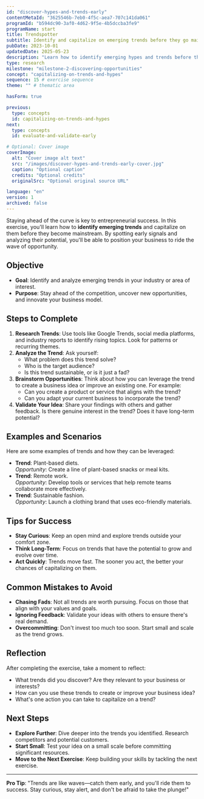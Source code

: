 ```yaml
---
id: "discover-hypes-and-trends-early" 
contentMetaId: "3625546b-7eb0-4f5c-aea7-707c141da061" 
programId: "b594dc90-3af0-4d62-9f5e-4b5dccba3fe9" 
programName: start
title: Trendspotter
subtitle: Identify and capitalize on emerging trends before they go mainstream.
pubDate: 2023-10-01 
updatedDate: 2025-05-23
description: "Learn how to identify emerging hypes and trends before they become mainstream. This exercise will teach you to spot early signals, analyze their potential, and capitalize on them by exploring innovative business models and approaches."
type: research
milestone: "milestone-2-discovering-opportunities" 
concept: "capitalizing-on-trends-and-hypes"
sequence: 15 # exercise sequence
theme: "" # thematic area

hasForm: true

previous:
  type: concepts	
  id: capitalizing-on-trends-and-hypes	
next:
  type: concepts	
  id: evaluate-and-validate-early

# Optional: Cover image
coverImage:
  alt: "Cover image alt text"
  src: "/images/discover-hypes-and-trends-early-cover.jpg" 
  caption: "Optional caption"
  credits: "Optional credits"
  originalSrc: "Optional original source URL"

language: "en" 
version: 1 
archived: false 
---
```



Staying ahead of the curve is key to entrepreneurial success. In this exercise, you'll learn how to **identify emerging trends** and capitalize on them before they become mainstream. By spotting early signals and analyzing their potential, you'll be able to position your business to ride the wave of opportunity.

## Objective
- **Goal**: Identify and analyze emerging trends in your industry or area of interest.
- **Purpose**: Stay ahead of the competition, uncover new opportunities, and innovate your business model.

## Steps to Complete
1. **Research Trends**: Use tools like Google Trends, social media platforms, and industry reports to identify rising topics. Look for patterns or recurring themes.
2. **Analyze the Trend**: Ask yourself:
   - What problem does this trend solve?
   - Who is the target audience?
   - Is this trend sustainable, or is it just a fad?
3. **Brainstorm Opportunities**: Think about how you can leverage the trend to create a business idea or improve an existing one. For example:
   - Can you create a product or service that aligns with the trend?
   - Can you adapt your current business to incorporate the trend?
4. **Validate Your Idea**: Share your findings with others and gather feedback. Is there genuine interest in the trend? Does it have long-term potential?

## Examples and Scenarios
Here are some examples of trends and how they can be leveraged:
- **Trend**: Plant-based diets.  
  *Opportunity*: Create a line of plant-based snacks or meal kits.
- **Trend**: Remote work.  
  *Opportunity*: Develop tools or services that help remote teams collaborate more effectively.
- **Trend**: Sustainable fashion.  
  *Opportunity*: Launch a clothing brand that uses eco-friendly materials.

## Tips for Success
- **Stay Curious**: Keep an open mind and explore trends outside your comfort zone.
- **Think Long-Term**: Focus on trends that have the potential to grow and evolve over time.
- **Act Quickly**: Trends move fast. The sooner you act, the better your chances of capitalizing on them.

## Common Mistakes to Avoid
- **Chasing Fads**: Not all trends are worth pursuing. Focus on those that align with your values and goals.
- **Ignoring Feedback**: Validate your ideas with others to ensure there's real demand.
- **Overcommitting**: Don't invest too much too soon. Start small and scale as the trend grows.

## Reflection
After completing the exercise, take a moment to reflect:
- What trends did you discover? Are they relevant to your business or interests?
- How can you use these trends to create or improve your business idea?
- What's one action you can take to capitalize on a trend?

## Next Steps
- **Explore Further**: Dive deeper into the trends you identified. Research competitors and potential customers.
- **Start Small**: Test your idea on a small scale before committing significant resources.
- **Move to the Next Exercise**: Keep building your skills by tackling the next exercise.

---

**Pro Tip**: "Trends are like waves—catch them early, and you'll ride them to success. Stay curious, stay alert, and don't be afraid to take the plunge!"


<OpportunityForm
    approach="broader-search"
    subcategory='hypes-and-trends'
    contentMetaId="3625546b-7eb0-4f5c-aea7-707c141da061"
    client:load
/>
